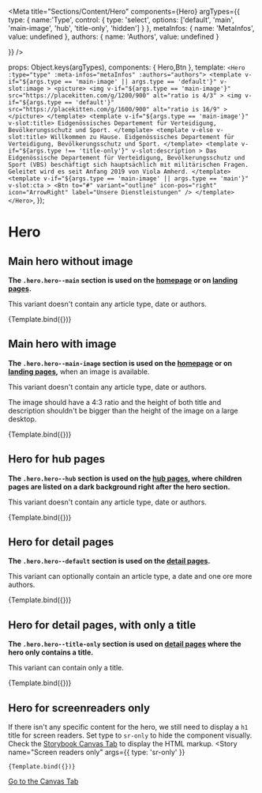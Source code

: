 
<Meta
  title="Sections/Content/Hero"
  components={Hero}
  argTypes={{
    type: {
      name:'Type',
      control: {
        type: 'select',
        options: ['default', 'main', 'main-image', 'hub', 'title-only', 'hidden']
      }
    },
    metaInfos: {
      name: 'MetaInfos',
      value: undefined
    },
    authors: {
      name: 'Authors',
      value: undefined
    }
    
  }}
/>

  props: Object.keys(argTypes),
  components: { Hero,Btn },
  template:
    `
    <Hero :type="type" :meta-infos="metaInfos" :authors="authors">
      <template
        v-if="${args.type == 'main-image' || args.type == 'default'}"
        v-slot:image
      >
        <picture>
          <img
            v-if="${args.type == 'main-image'}"
            src="https://placekitten.com/g/1200/900" alt="ratio is 4/3"
          >
          <img
            v-if="${args.type == 'default'}"
            src="https://placekitten.com/g/1600/900" alt="ratio is 16/9"
          >
        </picture>
      </template>
      <template v-if="${args.type == 'main-image'}" v-slot:title>
        Eidgenössisches Departement für Verteidigung, Bevölkerungsschutz und Sport.
      </template>
      <template v-else v-slot:title>
        Willkommen zu Hause. Eidgenössisches Departement für Verteidigung, Bevölkerungsschutz und Sport.
      </template>
      <template
        v-if="${args.type !== 'title-only'}"
        v-slot:description
      >
        Das Eidgenössische Departement für Verteidigung, Bevölkerungsschutz und Sport (VBS) beschäftigt sich hauptsächlich mit militärischen Fragen. Geleitet wird es seit Anfang 2019 von Viola Amherd.
      </template>
      <template
        v-if="${args.type == 'main-image' || args.type == 'main'}"
        v-slot:cta
      >
        <Btn
            to="#"
            variant="outline"
            icon-pos="right"
            icon="ArrowRight"
            label="Unsere Dienstleistungen"
          />
      </template>
    </Hero>
    `,
});

# Hero

## Main hero without image

**The `.hero.hero--main` section is used on the [homepage](?path=/docs/pages-homepage--example) or on [landing pages](?path=/docs/pages-detail-page-complex--example).**

This variant doesn't contain any article type, date or authors.

<Canvas>
  <Story
    name="Main without image"
    args={{
      type: 'main'
    }}
  >
    {Template.bind({})}
  </Story>
</Canvas>

## Main hero with image

**The `.hero.hero--main-image` section is used on the [homepage](?path=/docs/pages-homepage--example) or on [landing pages](?path=/docs/pages-detail-page-complex--example),** when an image is available.

This variant doesn't contain any article type, date or authors.

The image should have a 4:3 ratio and the height of both title and description shouldn't be bigger than the height of the image on a large desktop.

<Canvas>
  <Story
    name="Main with image"
    args={{
      type: 'main-image'
    }}
  >
    {Template.bind({})}
  </Story>
</Canvas>

## Hero for hub pages

**The `.hero.hero--hub` section is used on the [hub pages](?path=/docs/pages-hub-page--example), where children pages are listed on a dark background right after the hero section.**

This variant doesn't contain any article type, date or authors.

<Canvas>
  <Story
    name="Hub page"
    args={{
      type: 'hub'
    }}
  >
    {Template.bind({})}
  </Story>
</Canvas>

## Hero for detail pages

**The `.hero.hero--default` section is used on the [detail pages](?path=/docs/pages-detail-page-simple--example).**

This variant can optionally contain an article type, a date and one ore more authors.

<Canvas>
  <Story
    name="Detail page"
    args={{
      type: 'default',
      metaInfos: ['Webartikel', '23. Februar 2022'],
      authors:[
        {
          name: 'Maria Muster',
          img: 'https://picsum.photos/120/120/?image=29',
        },
        {
          name: 'Jean-Jaques Langerename',
          img: 'https://picsum.photos/120/120/?image=30',
          url: '#'
        },
        {
          name: 'Hans Höllman',
          img: 'https://picsum.photos/120/120/?image=31',
        },
        {
          name: 'Katja Anna-Beerli',
          img: 'https://picsum.photos/120/120/?image=32',
        }
      ]
    }}
  >
    {Template.bind({})}
  </Story>
</Canvas>

## Hero for detail pages, with only a title

**The `.hero.hero--title-only` section is used on [detail pages](?path=/docs/pages-test-hero-title-only--example) where the hero only contains a title.**

This variant can contain only a title.

<Canvas>
  <Story
    name="Detail page - title only"
    args={{
      type: 'title-only'
    }}
  >
    {Template.bind({})}
  </Story>
</Canvas>

## Hero for screenreaders only

If there isn't any specific content for the hero, we still need to display a `h1` title for screen readers.
Set type to `sr-only` to hide the component visually. Check the <a href="?path=/story/sections-content-hero--example">Storybook Canvas Tab</a> to display the HTML markup.
<Canvas>
  <Story
    name="Screen readers only"
    args={{
      type: 'sr-only'
    }}
  >
    {Template.bind({})}
  </Story>
</Canvas>



<a href="?path=/story/sections-content-hero--example">Go to the Canvas Tab</a>



